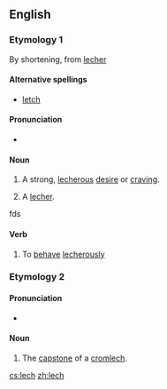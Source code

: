 {{also|Lech}}
==English==
{{wikipedia}}
===Etymology 1===
By shortening, from [[lecher]]

====Alternative spellings====
* [[letch]]

====Pronunciation====
* {{rhymes|ɛtʃ}}

====Noun====
{{en-noun|es}}

# {{slang}} A strong, [[lecherous]] [[desire]] or [[craving]].
# {{slang}} A [[lecher]].
fds

====Verb====
{{en-verb|lech|es}}

# {{slang}} To [[behave]] [[lecherously]]

===Etymology 2===
{{etyl|cy}} {{term|llech|llech|slate, slab|lang=cy}}

====Pronunciation====
* {{IPA|/lɛk/}}

====Noun====
{{en-noun}}
# The [[capstone]]  of a [[cromlech]].

[[cs:lech]]
[[zh:lech]]